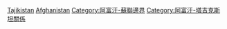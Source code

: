 [[Category:阿富汗邊界|Tajikistan]]
[[Category:塔吉克斯坦邊界|Afghanistan]]
[[Category:阿富汗-蘇聯邊界|Category:阿富汗-蘇聯邊界]]
[[Category:阿富汗-塔吉克斯坦關係|Category:阿富汗-塔吉克斯坦關係]]